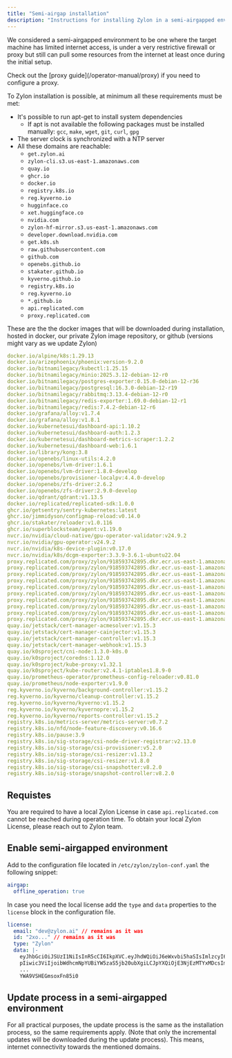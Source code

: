 ```yaml
---
title: "Semi-airgap installation"
description: "Instructions for installing Zylon in a semi-airgapped environment"
---
```


We considered a semi-airgapped environment to be one where the target machine has limited
internet access, is under a very restrictive firewall or proxy but still can pull
some resources from the internet at least once during the initial setup.

<Tip>
    Check out the [proxy guide](/operator-manual/proxy) if you need to configure a proxy.
</Tip>

To Zylon installation is possible, at minimum all these requirements must be met:
* It's possible to run apt-get to install system dependencies
  * If apt is not available the following packages must be installed manually:
`gcc`, `make`, `wget`, `git`, `curl`, `gpg`
* The server clock is synchronized with a NTP server
* All these domains are reachable:
  * `get.zylon.ai`
  * `zylon-cli.s3.us-east-1.amazonaws.com`
  * `quay.io`
  * `ghcr.io`
  * `docker.io`
  * `registry.k8s.io`
  * `reg.kyverno.io`
  * `hugginface.co`
  * `xet.huggingface.co`
  * `nvidia.com`
  * `zylon-hf-mirror.s3.us-east-1.amazonaws.com`
  * `developer.download.nvidia.com`
  * `get.k0s.sh`
  * `raw.githubusercontent.com`
  * `github.com`
  * `openebs.github.io`
  * `stakater.github.io`
  * `kyverno.github.io`
  * `registry.k8s.io`
  * `reg.kyverno.io`
  * `*.github.io`
  * `api.replicated.com`
  * `proxy.replicated.com`

These are the the docker images that will be downloaded during installation, hosted
in docker, our private Zylon image repository, or github (versions might vary as we update Zylon)

```yaml expandable
docker.io/alpine/k8s:1.29.13
docker.io/arizephoenix/phoenix:version-9.2.0
docker.io/bitnamilegacy/kubectl:1.25.15
docker.io/bitnamilegacy/minio:2025.3.12-debian-12-r0
docker.io/bitnamilegacy/postgres-exporter:0.15.0-debian-12-r36
docker.io/bitnamilegacy/postgresql:16.3.0-debian-12-r19
docker.io/bitnamilegacy/rabbitmq:3.13.4-debian-12-r0
docker.io/bitnamilegacy/redis-exporter:1.69.0-debian-12-r1
docker.io/bitnamilegacy/redis:7.4.2-debian-12-r6
docker.io/grafana/alloy:v1.7.4
docker.io/grafana/alloy:v1.8.1
docker.io/kubernetesui/dashboard-api:1.10.2
docker.io/kubernetesui/dashboard-auth:1.2.3
docker.io/kubernetesui/dashboard-metrics-scraper:1.2.2
docker.io/kubernetesui/dashboard-web:1.6.1
docker.io/library/kong:3.8
docker.io/openebs/linux-utils:4.2.0
docker.io/openebs/lvm-driver:1.6.1
docker.io/openebs/lvm-driver:1.8.0-develop
docker.io/openebs/provisioner-localpv:4.4.0-develop
docker.io/openebs/zfs-driver:2.6.2
docker.io/openebs/zfs-driver:2.9.0-develop
docker.io/qdrant/qdrant:v1.13.5
docker.io/replicated/replicated-sdk:1.0.0
ghcr.io/getsentry/sentry-kubernetes:latest
ghcr.io/jimmidyson/configmap-reload:v0.14.0
ghcr.io/stakater/reloader:v1.0.116
ghcr.io/superblocksteam/agent:v1.19.0
nvcr.io/nvidia/cloud-native/gpu-operator-validator:v24.9.2
nvcr.io/nvidia/gpu-operator:v24.9.2
nvcr.io/nvidia/k8s-device-plugin:v0.17.0
nvcr.io/nvidia/k8s/dcgm-exporter:3.3.9-3.6.1-ubuntu22.04
proxy.replicated.com/proxy/zylon/918593742895.dkr.ecr.us-east-1.amazonaws.com/zylon-backend:0.101.7
proxy.replicated.com/proxy/zylon/918593742895.dkr.ecr.us-east-1.amazonaws.com/zylon-docling:1.0.9
proxy.replicated.com/proxy/zylon/918593742895.dkr.ecr.us-east-1.amazonaws.com/zylon-docling:1.0.9
proxy.replicated.com/proxy/zylon/918593742895.dkr.ecr.us-east-1.amazonaws.com/zylon-frontend:1.86.6
proxy.replicated.com/proxy/zylon/918593742895.dkr.ecr.us-east-1.amazonaws.com/zylon-gpt:0.68.1
proxy.replicated.com/proxy/zylon/918593742895.dkr.ecr.us-east-1.amazonaws.com/zylon-gpt:0.68.5
proxy.replicated.com/proxy/zylon/918593742895.dkr.ecr.us-east-1.amazonaws.com/zylon-gpt:0.68.6
proxy.replicated.com/proxy/zylon/918593742895.dkr.ecr.us-east-1.amazonaws.com/zylon-sandbox:1.0.0
proxy.replicated.com/proxy/zylon/918593742895.dkr.ecr.us-east-1.amazonaws.com/zylon-sandbox:1.0.0
proxy.replicated.com/proxy/zylon/918593742895.dkr.ecr.us-east-1.amazonaws.com/zylon-triton:1.8.0
quay.io/jetstack/cert-manager-acmesolver:v1.15.3
quay.io/jetstack/cert-manager-cainjector:v1.15.3
quay.io/jetstack/cert-manager-controller:v1.15.3
quay.io/jetstack/cert-manager-webhook:v1.15.3
quay.io/k0sproject/cni-node:1.3.0-k0s.0
quay.io/k0sproject/coredns:1.12.0
quay.io/k0sproject/kube-proxy:v1.32.1
quay.io/k0sproject/kube-router:v2.4.1-iptables1.8.9-0
quay.io/prometheus-operator/prometheus-config-reloader:v0.81.0
quay.io/prometheus/node-exporter:v1.9.0
reg.kyverno.io/kyverno/background-controller:v1.15.2
reg.kyverno.io/kyverno/cleanup-controller:v1.15.2
reg.kyverno.io/kyverno/kyverno:v1.15.2
reg.kyverno.io/kyverno/kyvernopre:v1.15.2
reg.kyverno.io/kyverno/reports-controller:v1.15.2
registry.k8s.io/metrics-server/metrics-server:v0.7.2
registry.k8s.io/nfd/node-feature-discovery:v0.16.6
registry.k8s.io/pause:3.9
registry.k8s.io/sig-storage/csi-node-driver-registrar:v2.13.0
registry.k8s.io/sig-storage/csi-provisioner:v5.2.0
registry.k8s.io/sig-storage/csi-resizer:v1.13.2
registry.k8s.io/sig-storage/csi-resizer:v1.8.0
registry.k8s.io/sig-storage/csi-snapshotter:v8.2.0
registry.k8s.io/sig-storage/snapshot-controller:v8.2.0
```
## Requistes
You are required to have a local Zylon License in case `api.replicated.com` cannot be reached during operation time.
To obtain your local Zylon License, please reach out to Zylon team.

## Enable semi-airgapped environment
Add to the configuration file located in `/etc/zylon/zylon-conf.yaml` the following snippet:
```yaml
airgap:
  offline_operation: true
```

In case you need the local license add the `type` and `data` properties to the `license` block in the configuration file.
```yaml
license:
  email: "dev@zylon.ai" // remains as it was
  id: "2xo..." // remains as it was
  type: "Zylon"
  data: |-
    eyJhbGciOiJSUzI1NiIsInR5cCI6IkpXVC.eyJhdWQiOiJ6eWxvbi5haSIsImlzcyI6Inp5bG9uLmF
    pIiwic3ViIjoibWdhcmNpYUBiYW5zaS5jb20ubXgiLCJpYXQiOjE3NjEzMTYxMDcsImV4cCI6MTc5
    ...
    YWA9VSHEGmsoxFn85i0
```
## Update process in a semi-airgapped environment

For all practical purposes, the update process is the same as the installation process,
so the same requirements apply. (Note that only the incremental updates will be downloaded during the
update process). This means, internet connectivity towards the mentioned domains.



